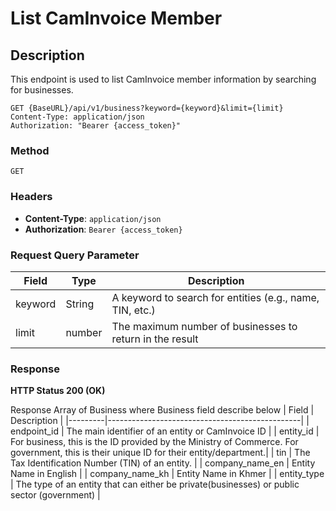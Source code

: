 # List CamInvoice Member 

## Description
This endpoint is used to list CamInvoice member information by searching for businesses.

```http
GET {BaseURL}/api/v1/business?keyword={keyword}&limit={limit}
Content-Type: application/json
Authorization: "Bearer {access_token}"
```

### Method 
`GET`

### Headers
- **Content-Type**: `application/json`
- **Authorization**: `Bearer {access_token}`


### Request Query Parameter
| Field            | Type    | Description                                      |
|------------------|---------|--------------------------------------------------|
| keyword        | String   | A keyword to search for entities (e.g., name, TIN, etc.)                    |
| limit           | number   | The maximum number of businesses to return in the result

### Response
**HTTP Status 200 (OK)**

Response Array of Business where Business field describe below
| Field   | Description                                    |
|---------|------------------------------------------------|
| endpoint_id | The main identifier of an entity or CamInvoice ID |
| entity_id  | For business, this is the ID provided by the Ministry of Commerce. For government, this is their unique ID for their entity/department.|
| tin        | The Tax Identification Number (TIN) of an entity.                   |
| company_name_en  | Entity Name in English |
| company_name_kh  | Entity Name in Khmer |
| entity_type         | The type of an entity that can either be private(businesses) or public sector (government)           |


